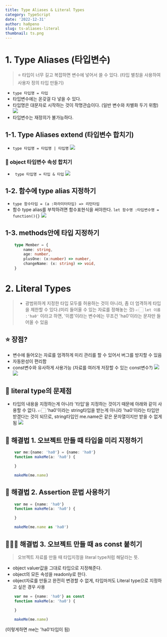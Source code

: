 ```yaml
---
title: Type Aliases & Literal Types
category: TypeScript
date: '2022-12-31'
author: ha0peno
slug: ts-aliases-literal
thumbnail: ts.png
---
```


# 1. Type Aliases (타입변수)
> ⭐️ 타입이 너무 길고 복잡하면 변수에 넣어서 쓸 수 있다. (타입 별칭을 사용하여 사용자 정의 타입 만들기)
- `type 타입명 = 타입`
- 타입변수에는 온갖걸 다 넣을 수 있다.
- 타입명은 대문자로 시작하는 것이 작명관습이다. (일반 변수와 차별화 두기 위함)
![](https://velog.velcdn.com/images/ha0/post/a84b6017-8795-4253-a5f2-6c3d5b6c1d64/image.png)
- 타입변수는 재정의가 불가능하다.


## 1-1. Type Aliases extend (타입변수 합치기)
- `type 타입명 = 타입명 | 타입명`
![](https://velog.velcdn.com/images/ha0/post/c1f7366c-0248-4b90-a806-b36575021704/image.png)
### 📌 object 타입변수 속성 합치기
- ` type 타입명 = 타입 & 타입`
![](https://velog.velcdn.com/images/ha0/post/7f06d001-f252-49a5-a341-56f7b6295b06/image.png)

## 1-2. 함수에 type alias 지정하기
- `type 함수타입 = (a :파라미터타입) => 리턴타입`
- 함수 type alias를 부착하려면 함수표현식을 써야한다. `let 함수명 :타입변수명 = function(){}`
![](https://velog.velcdn.com/images/ha0/post/d58dbd20-bdd7-462d-8104-2f0e0a77379e/image.png)


## 1-3. methods안에 타입 지정하기
```ts
	type Member = {
    	name: string,
    	age: number,
    	plusOne: (x:number) => number,
    	changeName: (x: string) => void,
    }
```    
    

# 2. Literal Types
 > - 광범위하게 지정한 타입 모두를 허용하는 것이 아니라, 좀 더 엄격하게 타입을 제한할 수 있다.(미리 들어올 수 있는 자료를 정해놓는 것)
 👉🏻 `let 이름 :'ha0'` 이라고 하면, '이름'이라는 변수에는 무조건 'ha0'이라는 문자만 들어올 수 있음

## ⭐️ 장점?
- 변수에 들어오는 자료를 엄격하게 미리 관리를 할 수 있어서 버그를 방지할 수 있음
- 자동완성이 편리함
- const변수와 유사하게 사용가능 (자료를 여러개 저장할 수 있는 const변수?)
![](https://velog.velcdn.com/images/ha0/post/c75a64ad-5ed7-4bdb-b782-83ef3b693d8c/image.png)
![](https://velog.velcdn.com/images/ha0/post/63f42d90-c428-4405-9e2a-7d9640bac127/image.png)

## 🤔 literal type의 문제점
- 타입의 내용을 지정하는게 아니라 '타입'을 지정하는 것이기 때문에 아래와 같이 사용할 수 없다.
👉🏻 'ha0'이라는 string타입을 받는게 아니라 'ha0'이라는 타입만 받겠다는 것이 되므로, string타입인 me.name은 같은 문자열이지만 받을 수 없게됨
![](https://velog.velcdn.com/images/ha0/post/3a87e825-6f7e-42f7-b23c-c2771b1d7efd/image.png)

## 🤔 해결법 1. 오브젝트 만들 때 타입을 미리 지정하기
```ts
    var me:{name: 'ha0'} = {name: 'ha0'}
	function makeMe(a: 'ha0') {

	}

	makeMe(me.name)
```
## 🤔 해결법 2. Assertion 문법 사용하기
```ts
	var me = {name: 'ha0'}
	function makeMe(a: 'ha0') {

	}

	makeMe(me.name as 'ha0')
```
## 👩🏻‍💻 해결법 3. 오브젝트 만들 때 as const 붙히기
> 오브젝트 자료를 만들 때 타입지정을 literal type처럼 해달라는 뜻.
- object valuer값을 그대로 타입으로 지정해준다.
- object의 모든 속성을 readonly로 한다.
- object자료를 만들고 완전히 변경할 수 없게, 타입마저도 Literal type으로 지정하고 싶은 경우 사용
```ts
	var me = {name: 'ha0'} as const
	function makeMe(a: 'ha0') {

	}

	makeMe(me.name)
```
 (이렇게하면 me는 'ha0'타입이 됨)
